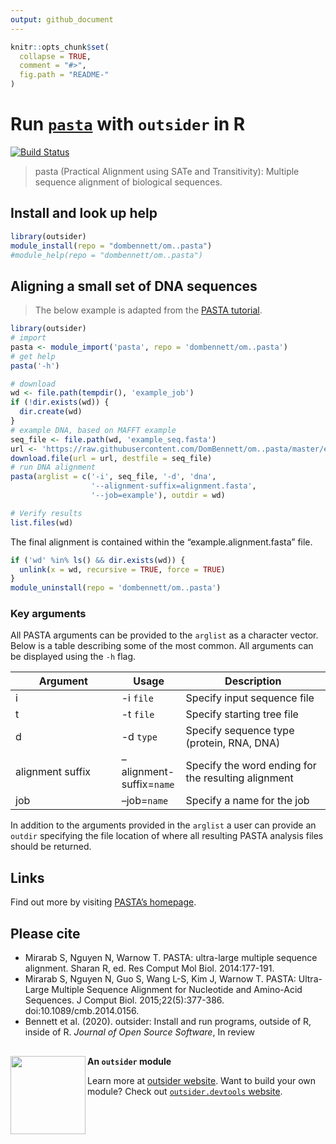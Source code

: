 ```yaml
---
output: github_document
---
```

<!--
The README should be used to describe the program. It acts like the homepage of
your module.

Edit README.Rmd not README.md. The .Rmd file can be knitted to parse real-code
examples and show their output in the .md file.

To knit, use devtools::build_readme() or outsider.devtools::build()

Edit the template to describe your program: how to install, import and run;
run exemplary, small demonstrations; present key arguments; provide links and
references to the program that the module wraps.

Learn more about markdown and Rmarkdown:
https://daringfireball.net/projects/markdown/syntax
https://rmarkdown.rstudio.com/
-->

```r
knitr::opts_chunk$set(
  collapse = TRUE,
  comment = "#>",
  fig.path = "README-"
)
```

# Run [`pasta`](https://github.com/smirarab/pasta) with `outsider` in R

[![Build Status](https://travis-ci.org/dombennett/om..pasta.svg?branch=master)](https://travis-ci.org/dombennett/om..pasta)

> pasta (Practical Alignment using SATe and Transitivity): Multiple sequence
alignment of biological sequences.


<!-- Install information -->
## Install and look up help

```r
library(outsider)
module_install(repo = "dombennett/om..pasta")
#module_help(repo = "dombennett/om..pasta")
```

<!-- Detailed examples -->
## Aligning a small set of DNA sequences

> The below example is adapted from the
[PASTA tutorial](https://github.com/smirarab/pasta/blob/master/pasta-doc/pasta-tutorial.md#using-pasta).

```r
library(outsider)
# import
pasta <- module_import('pasta', repo = 'dombennett/om..pasta')
# get help
pasta('-h')

# download
wd <- file.path(tempdir(), 'example_job')
if (!dir.exists(wd)) {
  dir.create(wd)
}
# example DNA, based on MAFFT example
seq_file <- file.path(wd, 'example_seq.fasta')
url <- 'https://raw.githubusercontent.com/DomBennett/om..pasta/master/example_seq.fasta'
download.file(url = url, destfile = seq_file)
# run DNA alignment
pasta(arglist = c('-i', seq_file, '-d', 'dna',
                  '--alignment-suffix=alignment.fasta',
                  '--job=example'), outdir = wd)

# Verify results
list.files(wd)
```

The final alignment is contained within the "example.alignment.fasta" file.

<!-- Remove module after running above example -->
```r
if ('wd' %in% ls() && dir.exists(wd)) {
  unlink(x = wd, recursive = TRUE, force = TRUE)
}
module_uninstall(repo = 'dombennett/om..pasta')
```

### Key arguments

All PASTA arguments can be provided to the `arglist` as a character
vector. Below is a table describing some of the most common. All arguments can
be displayed using the `-h` flag.

|Argument|Usage|Description|
|--------|-----|-----------|
|i       |-i `file`|Specify input sequence file|
|t       |-t `file`|Specify starting tree file|
|d    |-d `type`|Specify sequence type (protein, RNA, DNA)|
|alignment suffix|--alignment-suffix=`name`|Specify the word ending for the resulting alignment|
|job|--job=`name`|Specify a name for the job|

In addition to the arguments provided in the `arglist` a user can provide an
`outdir` specifying the file location of where all resulting PASTA analysis
files should be returned.

## Links

Find out more by visiting
[PASTA's homepage](https://github.com/smirarab/pasta#options).

## Please cite

* Mirarab S, Nguyen N, Warnow T. PASTA: ultra-large multiple sequence
alignment. Sharan R, ed. Res Comput Mol Biol. 2014:177-191.
* Mirarab S, Nguyen N, Guo S, Wang L-S, Kim J, Warnow T. PASTA: Ultra-Large
Multiple Sequence Alignment for Nucleotide and Amino-Acid Sequences. J Comput
Biol. 2015;22(5):377-386. doi:10.1089/cmb.2014.0156.
* Bennett et al. (2020). outsider: Install and run programs, outside of R,
inside of R. *Journal of Open Source Software*, In review


<!-- Footer -->
---

<img align="left" width="120" height="125" src="https://raw.githubusercontent.com/ropensci/outsider/master/logo.png">

**An `outsider` module**

Learn more at [outsider website](https://docs.ropensci.org/outsider/).
Want to build your own module? Check out [`outsider.devtools` website](https://docs.ropensci.org/outsider.devtools/).
